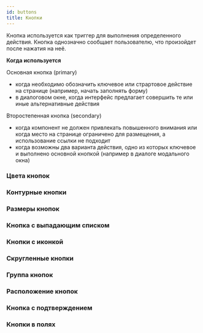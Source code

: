 ```yaml
---
id: buttons
title: Кнопки
---
```


Кнопка используется как триггер для выполнения определенного действия. Кнопка однозначно
сообщает пользователю, что произойдет после нажатия на неё.

**Когда используется**

Основная кнопка (primary)
- когда необходимо обозначить ключевое или страртовое действие на странице (например, начать заполнять форму)
- в диалоговом окне, когда интерфейс предлагает совершить те или иные альтернативные действия

Второстепенная кнопка (secondary)
- когда компонент не должен привлекать повышенного внимания или когда место на странице ограничено для размещения,
а использование ссылки не подходит
- когда возможны два варианта действия, одно из которых ключевое и выполнено основной кнопкой (например в диалоге
модального окна)

### Цвета кнопок
<Sandbox height={120} projectId="uxcomponents_buttons_button_colors" />

### Контурные кнопки
<Sandbox height={120} projectId="uxcomponents_buttons_outline_buttons"/>

### Размеры кнопок
<Sandbox height={140} projectId="uxcomponents_buttons_button_sizes"/>

### Кнопка с выпадающим списком
<Sandbox height={200} projectId="uxcomponents_buttons_dropdown_button"/>

### Кнопки с иконкой
<Sandbox height={100} projectId="uxcomponents_buttons_icon_buttons"/>

### Скругленные кнопки
<Sandbox height={120} projectId="uxcomponents_buttons_rounded_buttons"/>

### Группа кнопок
<Sandbox height={100} projectId="uxcomponents_buttons_button_groups"/>

### Расположение кнопок
<Sandbox height={310} projectId="uxcomponents_buttons_button_places"/>

### Кнопка с подтверждением
<Sandbox height={300} projectId="uxcomponents_buttons_confirm_button"/>

### Кнопки в полях
<Sandbox height={300} projectId="uxcomponents_buttons_field_toolbar"/>
